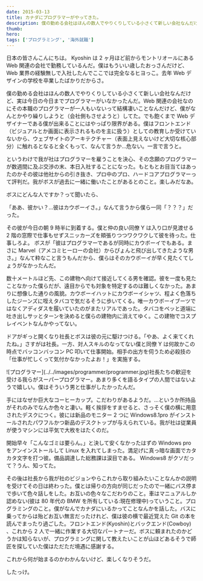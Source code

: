 ```yaml
---
date: 2015-03-13
title: カナダにプログラマーがやってきた。
description: 僕の勤める会社はほんの数人でやりくりしている小さくて新しい会社なんだけど、実は今日の今日までプログラマーがいなかったんだ。
thumb:
hero:
tags: ['プログラミング', '海外就職']
---
```


日本の皆さんこんにちは。 Kyoshin は 2 ヶ月ほど前からモントリオールにある Web 関連の会社で勤務しているんだ。僕はもういい歳したおっさんだけど、Web 業界の経験無しで入社したんでここでは完全なるヒヨっこ。去年 Web デザインの学校を卒業したばかりだからさ。

僕の勤める会社はほんの数人でやりくりしている小さくて新しい会社なんだけど、実は今日の今日までプログラマーがいなかったんだ。Web 関連の会社なのにその本職のプログラマーが一人もいないって結構凄いことなんだけど、僕がなんとかやり繰りしようと（会社側もさせようと）してた。でも飽くまで Web デザイナーである僕が出来ることにはやっぱり限界がある。僕はフロントエンド（ビジュアルとか画面に表示されるものを主に扱う）としての教育しか受けていないから、ウェブサイトのアーキテクチャー（表面上見えないけど大切な核心部分）に触れるとなると全くもって、なんて言うか…危ない。一言で言うと。

というわけで我が社はプログラマーを雇うことを決心、その念願のプログラマーが数週間に及ぶ交渉の末、本日入社することになった。もともとお目当てはあったのかその彼は他社からの引き抜き、プロ中のプロ、ハードコアプログラマーって評判だ。我がボスが過去に一緒に働いたことがあるとのこと。楽しみだなあ。

ボスにどんな人ですか？って聞いたら、

「ああ、彼かい？…彼はカウボーイさ。」なんて言うから僕ら一同「？？？」だった。

その彼が今日の朝 9 時半に到着する。僕と仲の良い同僚 Y は入り口が見渡せる 2 階の窓際で仕事もせずスニッカーズを頬張りつつワクワクして彼を待った。仕事しろよ。
ボスが「彼はプログラマーであるが同時にカウボーイでもある。まさに Marvel（アメコミヒーローの会社）からぴょんと飛び出してきたような男さ。」なんて粋なこと言うもんだから、僕らはそのカウボーイが早く見たくてしょうがなかったんだ。

数十メートルほど先、この建物へ向けて接近してくる男を確認。彼を一度も見たことなかった僕らだが、遠目からでも対象を特定するのは難しくなかった。あまりに想像した通りの風貌。カウボーイハットにカウボーイシャツ、程よく色落ちしたジーンズに咥えタバコで気だるそうに歩いてくる。唯一カウボーイブーツではなくアディダスを履いていたのがまたリアルであった。タバコをペッと道端に吐き出しサッとターンを決めると僕らの建物内に消えてゆく。この建物でコスプレイベントなんかやってない。

ドアがギっと開くなり社長とボスは彼の元に駆けつける。「やあ、よく来てくれたね。」さすがは社長。一方、対人スキルのなってない僕と同僚 Y は何故かこの時点でバッコンバッコン PC 叩いて仕事開始。相手の出方を伺うため必殺技の「仕事が忙しくって気付かなかったよお！」を実施する。

<div class='img'>
  ![プログラマー](../../images/programmer/programmer.jpg)社長たちの歓迎を受ける我らがスーパープログラマー。あまり多くを語るタイプの人間ではないようで嬉しい。僕はそういう男と仕事がしたかったんだ。
</div>

手にはなぜか巨大なコーヒーカップ。こだわりがあるようだ。…というか所持品がそれのみでなんか色々と凄い。軽く挨拶をすませると、さっそく僕の横に用意されたデスクにつく。彼には新品のモニター 2 つに Windows8.1pro がインストールされたパワフルかつ新品のデスクトップが与えられている。我が社は従業員が使うマシンには平気で大枚をはたくのだ。

開始早々「こんなゴミは要らん。」と決して安くなかったはずの Windows pro をアンインストールして Linux を入れてしまった。満足げに真っ暗な画面でカタカタ文字を打つ彼。備品調達した総務課は涙目である。
Windows8 がクソだって？うん、知ってた。

その後は社長から我が社のビジョンやらこれから取り組みたいことなんかの説明を受けてその日は終わった。僕とは帰りの方向が同じだったので一緒にバス停まで歩いて色々話しをした。お互いの色々なこだわりのこと。車はマニュアルしか認めない(彼は 80 年代の BMW を所有している:現在修理中)っていうこと。プログラミングのこと。僕がなんでカナダにいるかってことなんかを話した。バスに乗ってからは殆どお互い無言だったけれど、僕は彼の横で最近覚えた Git の本を読んでまったり過ごした。フロントエンド(Kyoshin)とバックエンド(Cowboy) 、これから 2 人で一緒に作業する大切なパートナーだ。ボスに頼まれたのかどうかは知らないが、プログラミングに関して教えたいことが山ほどあるそうで師匠を探していた僕はただただ境遇に感謝する。

これから何が始まるのかわかんないけど、楽しくなりそうだ。

したっけ。
